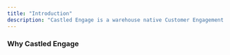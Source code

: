 ```yaml
---
title: "Introduction"
description: "Castled Engage is a warehouse native Customer Engagement Platform that enables marketers to run hyper-personalized campaigns using the data within their warehouse."
---
```


### Why Castled Engage 

<CardGroup>
  <Card
    title="Data Activation on top of cloud warehouse"
    icon="database"
  ></Card>
  <Card title="Best in class Customer Segment Builder" icon="wrench"></Card>
  <Card title="Cross-channel orchestration support" icon="gears"></Card>
  <Card title="Realtime campaigns" icon="bullhorn"></Card>
</CardGroup>

